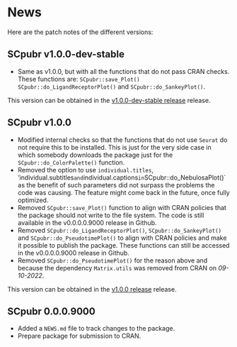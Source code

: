 # News {-}
Here are the patch notes of the different versions:

## SCpubr v1.0.0-dev-stable {-}
- Same as v1.0.0, but with all the functions that do not pass CRAN checks. These functions are: `SCpubr::save_Plot()` `SCpubr::do_LigandReceptorPlot()` and `SCpubr::do_SankeyPlot()`.
 
This version can be obtained in the [v1.0.0-dev-stable release](https://github.com/enblacar/SCpubr/releases/tag/v1.0.0-dev-stable) release. 

## SCpubr v1.0.0 {-}
- Modified internal checks so that the functions that do not use `Seurat` do not require this to be installed. This is just for the very side case in which somebody downloads the package just for the `SCpubr::do_ColorPalette()` function.
- Removed the option to use `individual.titles`, 'individual.subtitles` and `individual.captions` in `SCpubr::do_NebulosaPlot()` as the benefit of such parameters did not surpass the problems the code was causing. The feature might come back in the future, once fully optimized.
- Removed `SCpubr::save_Plot()` function to align with CRAN policies that the package should not write to the file system. The code is still available in the v0.0.0.0.9000 release in Github.
- Removed `SCpubr::do_LigandReceptorPlot()`, `SCpubr::do_SankeyPlot()` and `SCpubr::do_PseudotimePlot()` to align with CRAN policies and make it possible to publish the package. These functions can still be accessed in the v0.0.0.0.9000 release in Github.
- Removed `SCpubr::do_PseudotimePlot()` for the reason above and because the dependency `Matrix.utils` was removed from CRAN on *09-10-2022*. 

This version can be obtained in the [v1.0.0 release](https://github.com/enblacar/SCpubr/releases/tag/v1.0.0) release. 

## SCpubr 0.0.0.9000 {-}

- Added a `NEWS.md` file to track changes to the package.
- Prepare package for submission to CRAN.
